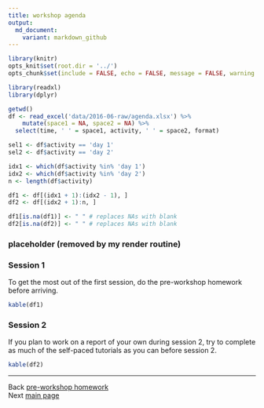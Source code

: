 ```yaml
---
title: workshop agenda
output:
  md_document:
    variant: markdown_github
---
```


```r
library(knitr)
opts_knit$set(root.dir = '../')
opts_chunk$set(include = FALSE, echo = FALSE, message = FALSE, warning = FALSE)
```

```r
library(readxl)
library(dplyr)
```

```r
getwd()
df <- read_excel('data/2016-06-raw/agenda.xlsx') %>% 
	mutate(space1 = NA, space2 = NA) %>%
  select(time, ' ' = space1, activity, ' ' = space2, format) 

sel1 <- df$activity == 'day 1'
sel2 <- df$activity == 'day 2'

idx1 <- which(df$activity %in% 'day 1')
idx2 <- which(df$activity %in% 'day 2')
n <- length(df$activity)

df1 <- df[(idx1 + 1):(idx2 - 1), ]
df2 <- df[(idx2 + 1):n, ]

df1[is.na(df1)] <- " " # replaces NAs with blank
df2[is.na(df2)] <- " " # replaces NAs with blank
```

### placeholder (removed by my render routine)

### Session 1

To get the most out of the first session, do the pre-workshop homework before arriving. 

```r
kable(df1)
```

### Session 2

If you plan to work on a report of your own during session 2, try to complete as much of the self-paced tutorials as you can before session 2. 

```r
kable(df2)
```


---

Back [pre-workshop homework](102_pre-hw.html)<br>
Next [main page](../index.html)


